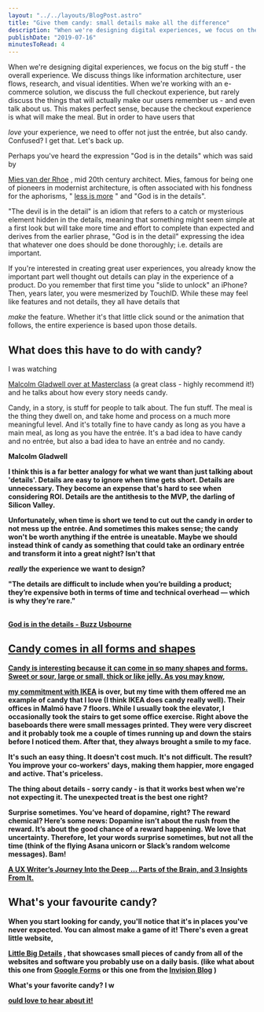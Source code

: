 ```yaml
---
layout: "../../layouts/BlogPost.astro"
title: "Give them candy: small details make all the difference"
description: "When we're designing digital experiences, we focus on the big stuff - the overall experience. We discuss things like information architecture, user flows, research, and visual identities. When we're working with an e-commerce solution, we discuss the full checkout experience, but rarely discuss the things that will actually make our users remember us - and even talk about us. This makes perfect sense, because the checkout experience is what will make the meal. But in order to have users that lov"
publishDate: "2019-07-16"
minutesToRead: 4
---
```


<p>When we're designing digital experiences, we focus on the big stuff - the overall experience. We discuss things like information architecture, user flows, research, and visual identities. When we're working with an e-commerce solution, we discuss the full checkout experience, but rarely discuss the things that will actually make our users remember us - and even talk about us. This makes perfect sense, because the checkout experience is what will make the meal. But in order to have users that </p>
<em>love</em>
 your experience, we need to offer not just the entrée, but also candy. Confused? I get that. Let's back up.</p>
<p>Perhaps you've heard the expression "God is in the details" which was said by </p>
<a href="https://en.wikipedia.org/wiki/Ludwig_Mies_van_der_Rohe?ref="antonsten".com">Mies van der Rhoe</a>
 , mid 20th century architect. Mies, famous for being one of pioneers in modernist architecture, is often associated with his fondness for the aphorisms, " 
<a href="https://en.wikipedia.org/wiki/Minimalism?ref="antonsten".com#Less_is_more_(architecture)">less is more</a>
 " and "God is in the details".</p>
<div class="blockquote">
</div>
<div>
<p>"The devil is in the detail" is an idiom that refers to a catch or mysterious element hidden in the details, meaning that something might seem simple at a first look but will take more time and effort to complete than expected and derives from the earlier phrase, "God is in the detail" expressing the idea that whatever one does should be done thoroughly; i.e. details are important. </p>
</div>
<p>If you're interested in creating great user experiences, you already know the important part well thought out details can play in the experience of a product. Do you remember that first time you "slide to unlock" an iPhone? Then, years later, you were mesmerized by TouchID. While these may feel like features and not details, they all have details that </p>
<em>make</em>
 the feature. Whether it's that little click sound or the animation that follows, the entire experience is based upon those details.</p>
<h2 id="what-does-this-have-to-do-with-candy">What does this have to do with candy?</h>
</h2>
<p>I was watching </p>
<a href="https://www.masterclass.com/classes/malcolm-gladwell-teaches-writing/enrolled?ref="antonsten".com">Malcolm Gladwell over at Masterclass</a>
 (a great class - highly recommend it!) and he talks about how every story needs candy.</p>
<div class="blockquote">
</div>
<div>
<p>Candy, in a story, is stuff for people to talk about. The fun stuff. The meal is the thing they dwell on, and take home and process on a much more meaningful level. And it's totally fine to have candy as long as you have a main meal, as long as you have the entrée. It's a bad idea to have candy and no entrée, but also a bad idea to have an entrée and no candy. </p>
<strong>Malcolm Gladwell 
<p>I think this is a far better analogy for what we want than just talking about 'details'. Details are easy to ignore when time gets short. Details are unnecessary. They become an expense that's hard to see when considering ROI. Details are the antithesis to the MVP, the darling of Silicon Valley.</p>
<p>Unfortunately, when time is short we tend to cut out the candy in order to not mess up the entrée. And sometimes this makes sense; the candy won't be worth anything if the entrée is uneatable. Maybe we should instead think of candy as something that could take an ordinary entrée and transform it into a great night? Isn't that </p>
<em>really</em>
 the experience we want to design?</p>
<div class="blockquote">
</div>
<div>
<p>"The details are difficult to include when you’re building a product; they’re expensive both in terms of time and technical overhead — which is why they’re rare." </p>
<br>
<strong>
</strong>
<a href="https://medium.com/@buzzusborne/god-is-in-the-details-bc3a9a9a5d88?ref="antonsten".com">God is in the details - Buzz Usbourne </div>
<h2 id="candy-comes-in-all-forms-and-shapes">Candy comes in all forms and shapes</h>
</h2>
<p>Candy is interesting because it can come in so many shapes and forms. Sweet or sour, large or small, thick or like jelly. As you may know, </p>
<a href="https://twitter.com/antonsten/status/1144563906544852992?ref="antonsten".com">my commitment with IKEA</a>
 is over, but my time with them offered me an example of candy that I love (I think IKEA does candy really well). Their offices in Malmö have 7 floors. While I usually took the elevator, I occasionally took the stairs to get some office exercise. Right above the baseboards there were small messages printed. They were very discreet and it probably took me a couple of times running up and down the stairs before I noticed them. After that, they always brought a smile to my face.</p>
<MDXImage src="/images/ikea_floor.webp" alt="that, they always brought a smile to my face - Ikea Floor" width={1202} height={480} />
<p>It's such an easy thing. It doesn't cost much. It's not difficult. The result? You improve your co-workers' days, making them happier, more engaged and active. That's priceless.</p>
<p>The thing about details - sorry candy - is that it works best when we're not expecting it. The unexpected treat is the best one right?</p>
<div class="blockquote">
</div>
<div>
<p>Surprise sometimes. You’ve heard of dopamine, right? The reward chemical? Here’s some news: Dopamine isn’t about the rush from the reward. It’s about the good chance of a reward happening. We love that uncertainty. Therefore, let your words surprise sometimes, but not all the time (think of the flying Asana unicorn or Slack’s random welcome messages). Bam! </p>
<strong>
<a href="https://medium.com/brand-language/brainpiece-f9e962a6eafb?ref="antonsten".com">A UX Writer’s Journey Into the Deep … Parts of the Brain, and 3 Insights From It. </a>
</div>
<h2 id="whats-your-favourite-candy">What's your favourite candy?</h>
</h2>
<p>When you start looking for candy, you'll notice that it's in places you've never expected. You can almost make a game of it! There's even a great little website, </p>
<a href="https://littlebigdetails.com/?ref="antonsten".com">Little Big Details</a>
 , that showcases small pieces of candy from all of the websites and software you probably use on a daily basis. (like what about this one from 
<a href="https://littlebigdetails.com/post/165933439222/google-forms-can-tell-from-the-language-in-your?ref="antonsten".com">Google Forms</a>
 or this one from the 
<a href="https://littlebigdetails.com/post/164521719457/invision-blog-when-you-read-an-article-on?ref="antonsten".com">Invision Blog</a>
 )</p>
<p>What's your favorite candy? I w </p>
<a href="https://www.twitter.com/antonsten?ref="antonsten".com">ould love to hear about it!
